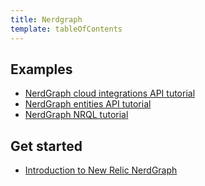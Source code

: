 ```yaml
---
title: Nerdgraph
template: tableOfContents
---
```


## Examples

* [NerdGraph cloud integrations API tutorial](/docs/apis/nerdgraph/examples/nerdgraph-cloud-integrations-api-tutorial)
* [NerdGraph entities API tutorial](/docs/apis/nerdgraph/examples/nerdgraph-entities-api-tutorial)
* [NerdGraph NRQL tutorial](/docs/apis/nerdgraph/examples/nerdgraph-nrql-tutorial)

## Get started

* [Introduction to New Relic NerdGraph](/docs/apis/nerdgraph/get-started/introduction-new-relic-nerdgraph)
